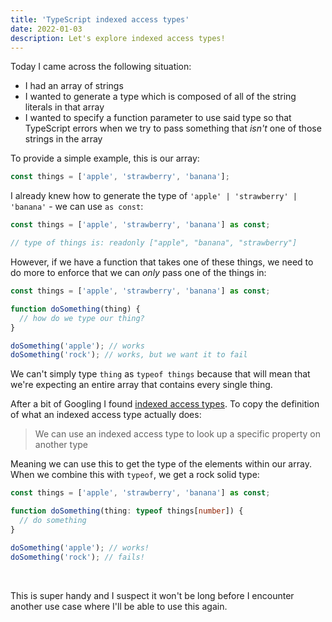 ```yaml
---
title: 'TypeScript indexed access types'
date: 2022-01-03
description: Let's explore indexed access types!
---
```


Today I came across the following situation:

- I had an array of strings
- I wanted to generate a type which is composed of all of the string literals in that array
- I wanted to specify a function parameter to use said type so that TypeScript errors when we try to pass something that _isn't_ one of those strings in the array

To provide a simple example, this is our array:

```typescript
const things = ['apple', 'strawberry', 'banana'];
```

I already knew how to generate the type of `'apple' | 'strawberry' | 'banana'` - we can use `as const`:

```typescript
const things = ['apple', 'strawberry', 'banana'] as const;

// type of things is: readonly ["apple", "banana", "strawberry"]
```

However, if we have a function that takes one of these things, we need to do more to enforce that we can _only_ pass one of the things in:

```typescript
const things = ['apple', 'strawberry', 'banana'] as const;

function doSomething(thing) {
  // how do we type our thing?
}

doSomething('apple'); // works
doSomething('rock'); // works, but we want it to fail
```

We can't simply type `thing` as `typeof things` because that will mean that we're expecting an entire array that contains every single thing.

After a bit of Googling I found [indexed access types](https://www.typescriptlang.org/docs/handbook/2/indexed-access-types.html). To copy the definition of what an indexed access type actually does:

> We can use an indexed access type to look up a specific property on another type

Meaning we can use this to get the type of the elements within our array. When we combine this with `typeof`, we get a rock solid type:

```typescript
const things = ['apple', 'strawberry', 'banana'] as const;

function doSomething(thing: typeof things[number]) {
  // do something
}

doSomething('apple'); // works!
doSomething('rock'); // fails!
```

<br />

This is super handy and I suspect it won't be long before I encounter another use case where I'll be able to use this again.
